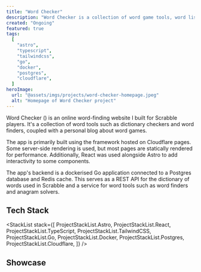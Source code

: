 ```yaml
---
title: "Word Checker"
description: "Word Checker is a collection of word game tools, word lists, and blog which is primarily aimed at Scrabble players."
created: "Ongoing"
featured: true
tags:
  [
    "astro",
    "typescript",
    "tailwindcss",
    "go",
    "docker",
    "postgres",
    "cloudflare",
  ]
heroImage:
  url: "@assets/imgs/projects/word-checker-homepage.jpeg"
  alt: "Homepage of Word Checker project"
---
```



Word Checker (<ExternalLink href="https://wordchecker.io" text="wordchecker.io" />) is an online word-finding website I built for Scrabble players. It's a collection of word tools such as dictionary checkers and word finders, coupled with a personal blog about word games.

The app is primarily built using the <ExternalLink href="https://astro.build/" text="Astro" /> framework hosted on Cloudflare pages. Some server-side rendering is used, but most pages are statically rendered for performance. Additionally, React was used alongside Astro to add interactivity to some components.

The app's backend is a dockerised Go application connected to a Postgres database and Redis cache. This serves as a REST API for the dictionary of words used in Scrabble and a service for word tools such as word finders and anagram solvers.

## Tech Stack

<StackList
  stack={[
    ProjectStackList.Astro,
    ProjectStackList.React,
    ProjectStackList.TypeScript,
    ProjectStackList.TailwindCSS,
    ProjectStackList.Go,
    ProjectStackList.Docker,
    ProjectStackList.Postgres,
    ProjectStackList.Cloudflare,
  ]}
/>

## Showcase

<ProjectImage src={homepageImage} alt="Word Checkers Homepage" />
<ProjectImage src={blogImage} alt="Word Checkers Blog page" />
